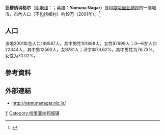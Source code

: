 {{Infobox Indian jurisdiction |
native_name = Yamunanagar | 
type = 城镇 | 
latd =  | longd =  |
state_name = 哈里亚纳邦 |
district = Yamunanagar |
leader_title = |
leader_name = |
altitude = |
population_as_of = 2001 |
population_total = 189587| 
population_density = |
area_magnitude= sq. km |
area_total =  |
area_telephone =  |
postal_code = |
vehicle_code_range = |
sex_ratio = |
unlocode = |
website = |
footnotes =
}}
{{Location map|India|float=right|label=|lat=30.1|long=77.28|position=right|caption=亞穆納訥格爾的位置（紅點）|width=200}}
'''亚穆纳讷格尔'''（[[印地语|印地语]]：'''{{lang|hi|यमुनानगर}}'''；英語：'''Yamuna Nagar'''）是[[印度|印度]][[哈里亚纳邦|哈里亚纳邦]]的一座城市，市內人口（不包括鄉村）约19万（2001年）。<ref>{{cite web |url=http://yamunanagar.nic.in/census.htm |title=存档副本 |accessdate=2008-06-15 |deadurl=yes |archiveurl=https://web.archive.org/web/20080307170817/http://yamunanagar.nic.in/census.htm |archivedate=2008-03-07 }}</ref>

== 人口 ==
该地2001年总人口189587人，其中男性101888人，女性87699人；0—6岁人口22344人，其中男12563人，女9781人；识字率73.62%，其中男性为76.73%，女性为70.02%。

==參考資料==
{{reflist}}

==外部連結==
* http://yamunanagar.nic.in/{{Wayback|url=http://yamunanagar.nic.in/ |date=20100123210642 }}

{{india-geo-stub}}

[[Category:印度城市|Y]]
[[Category:哈里亚纳邦城镇|Category:哈里亚纳邦城镇]]